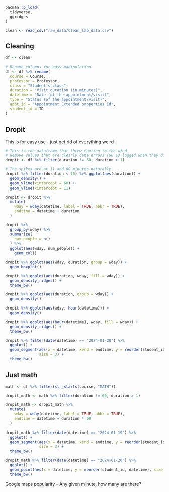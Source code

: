 

```r
pacman::p_load(
  tidyverse,
  ggridges
)

clean <- read_csv("raw_data/Clean_lab_data.csv")
```

## Cleaning

```r
df <- clean

# Rename columns for easy manipulation
df <- df %>% rename(
  course = Course,
  professor = Professor,
  class = "Student's class",
  duration = "Visit duration (in minutes)",
  datetime = "Date (of the appointment/visit)",
  type = "Status (of the appointment/visit)",
  appt_id = "Appointment Extended properties Id",
  student_id = ID
)
```

## Dropit

This is for easy use - just get rid of everything weird

```r
# This is the dataframe that threw caution to the wind
# Remove values that are clearly data errors (60 is logged when they don't log out)
dropit <- df %>% filter(duration != 60, duration > 1)

# The spikes are at 11 and 60 minutes naturally
dropit %>% filter(duration < 70) %>% ggplot(aes(duration)) +
  geom_density() +
  geom_vline(xintercept = 60) +
  geom_vline(xintercept = 11)

dropit <- dropit %>% 
  mutate(
    wday = wday(datetime, label = TRUE, abbr = TRUE),
    endtime = datetime + duration
  ) 

dropit %>% 
  group_by(wday) %>% 
  summarize(
    num_people = n()
  ) %>% 
  ggplot(aes(wday, num_people)) +
    geom_col()

dropit %>% ggplot(aes(wday, duration, group = wday)) +
  geom_boxplot()

dropit %>% ggplot(aes(duration, wday, fill = wday)) +
  geom_density_ridges() +
  theme_bw()

dropit %>% ggplot(aes(duration, group = wday)) +
  geom_density()

dropit %>% ggplot(aes(wday, hour(datetime))) +
  geom_density()

dropit %>% ggplot(aes(hour(datetime), wday, fill = wday)) +
  geom_density_ridges() +
  theme_bw()

dropit %>% filter(date(datetime) == "2024-01-20") %>%
  ggplot() +
  geom_segment(aes(x = datetime, xend = endtime, y = reorder(student_id, datetime), yend = reorder(student_id, datetime)), 
               size = 3) +
  theme_bw()
```

## Just math

```r
math <- df %>% filter(str_starts(course, "MATH"))

dropit_math <- math %>% filter(duration != 60, duration > 1)
```

```r
dropit_math <- dropit_math %>% 
  mutate(
    wday = wday(datetime, label = TRUE, abbr = TRUE),
    endtime = datetime + duration * 60
  ) 

dropit_math %>% filter(date(datetime) == "2024-01-19") %>%
  ggplot() +
  geom_segment(aes(x = datetime, xend = endtime, y = reorder(student_id, datetime), yend = reorder(student_id, datetime)), 
               size = 3) +
  theme_bw()

dropit_math %>% filter(date(datetime) == "2024-01-20") %>%
  ggplot() +
  geom_point(aes(x = datetime, y = reorder(student_id, datetime), size = duration)) +
  theme_bw()
```


Google maps popularity
- Any given minute, how many are there?





